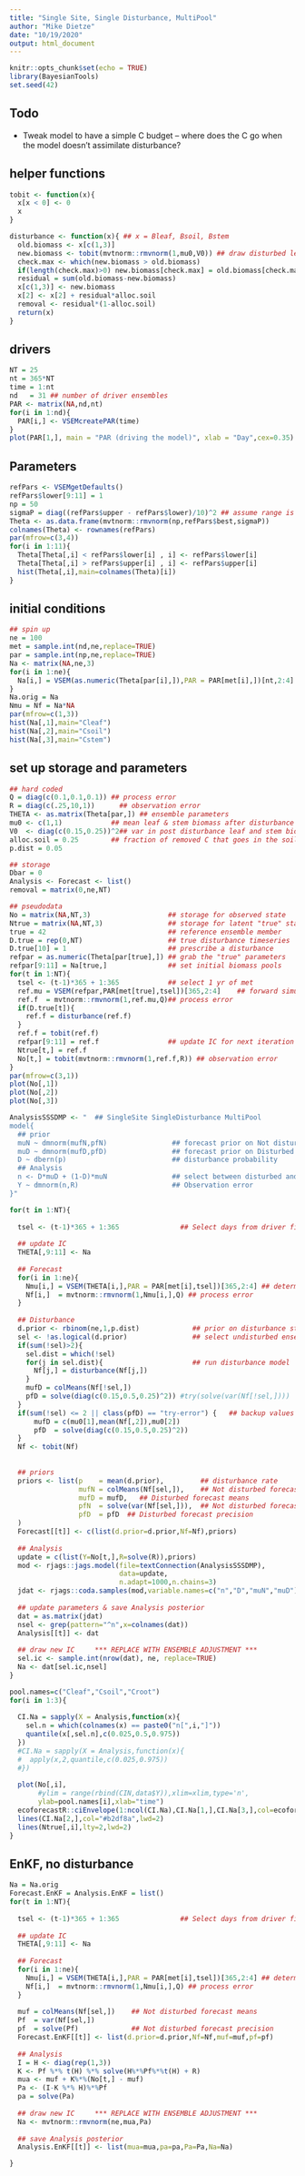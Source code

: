 ```yaml
---
title: "Single Site, Single Disturbance, MultiPool"
author: "Mike Dietze"
date: "10/19/2020"
output: html_document
---
```


```r
knitr::opts_chunk$set(echo = TRUE)
library(BayesianTools)
set.seed(42)
```

## Todo

-   Tweak model to have a simple C budget -- where does the C go when the model doesn't assimilate disturbance?

## helper functions

```r
tobit <- function(x){
  x[x < 0] <- 0
  x
}

disturbance <- function(x){ ## x = Bleaf, Bsoil, Bstem
  old.biomass <- x[c(1,3)]
  new.biomass <- tobit(mvtnorm::rmvnorm(1,mu0,V0)) ## draw disturbed leaf and stem
  check.max <- which(new.biomass > old.biomass)
  if(length(check.max)>0) new.biomass[check.max] = old.biomass[check.max]
  residual = sum(old.biomass-new.biomass)
  x[c(1,3)] <- new.biomass
  x[2] <- x[2] + residual*alloc.soil
  removal <- residual*(1-alloc.soil)
  return(x)
}

```

## drivers

```r
NT = 25
nt = 365*NT
time = 1:nt
nd   = 31 ## number of driver ensembles
PAR <- matrix(NA,nd,nt)
for(i in 1:nd){
  PAR[i,] <- VSEMcreatePAR(time)  
}
plot(PAR[1,], main = "PAR (driving the model)", xlab = "Day",cex=0.35)
```

## Parameters

```r
refPars <- VSEMgetDefaults()
refPars$lower[9:11] = 1
np = 50
sigmaP = diag((refPars$upper - refPars$lower)/10)^2 ## assume range is +/- 5 SD
Theta <- as.data.frame(mvtnorm::rmvnorm(np,refPars$best,sigmaP))
colnames(Theta) <- rownames(refPars)
par(mfrow=c(3,4))
for(i in 1:11){
  Theta[Theta[,i] < refPars$lower[i] , i] <- refPars$lower[i]
  Theta[Theta[,i] > refPars$upper[i] , i] <- refPars$upper[i]
  hist(Theta[,i],main=colnames(Theta)[i])
}
```

## initial conditions

```r
## spin up
ne = 100
met = sample.int(nd,ne,replace=TRUE)
par = sample.int(np,ne,replace=TRUE)
Na <- matrix(NA,ne,3)
for(i in 1:ne){
  Na[i,] = VSEM(as.numeric(Theta[par[i],]),PAR = PAR[met[i],])[nt,2:4]
}
Na.orig = Na
Nmu = Nf = Na*NA
par(mfrow=c(1,3))
hist(Na[,1],main="Cleaf")
hist(Na[,2],main="Csoil")
hist(Na[,3],main="Cstem")
```

## set up storage and parameters

```r
## hard coded 
Q = diag(c(0.1,0.1,0.1)) ## process error
R = diag(c(.25,10,1))      ## observation error
THETA <- as.matrix(Theta[par,]) ## ensemble parameters
mu0 <- c(1,1)            ## mean leaf & stem biomass after disturbance
V0  <- diag(c(0.15,0.25))^2## var in post disturbance leaf and stem biomass
alloc.soil = 0.25        ## fraction of removed C that goes in the soil
p.dist = 0.05

## storage
Dbar = 0
Analysis <- Forecast <- list()
removal = matrix(0,ne,NT)

## pseudodata
No = matrix(NA,NT,3)                   ## storage for observed state
Ntrue = matrix(NA,NT,3)                ## storage for latent "true" state
true = 42                              ## reference ensemble member
D.true = rep(0,NT)                     ## true disturbance timeseries
D.true[10] = 1                         ## prescribe a disturbance
refpar = as.numeric(Theta[par[true],]) ## grab the "true" parameters
refpar[9:11] = Na[true,]               ## set initial biomass pools
for(t in 1:NT){
  tsel <- (t-1)*365 + 1:365            ## select 1 yr of met  
  ref.mu = VSEM(refpar,PAR[met[true],tsel])[365,2:4]    ## forward simulation
  ref.f  = mvtnorm::rmvnorm(1,ref.mu,Q)## process error
  if(D.true[t]){
    ref.f = disturbance(ref.f)
  }
  ref.f = tobit(ref.f)
  refpar[9:11] = ref.f                 ## update IC for next iteration
  Ntrue[t,] = ref.f
  No[t,] = tobit(mvtnorm::rmvnorm(1,ref.f,R)) ## observation error
}
par(mfrow=c(3,1))
plot(No[,1])
plot(No[,2])
plot(No[,3])
```

```r
AnalysisSSSDMP <- "  ## SingleSite SingleDisturbance MultiPool
model{
  ## prior
  muN ~ dmnorm(mufN,pfN)                ## forecast prior on Not disturbed
  muD ~ dmnorm(mufD,pfD)                ## forecast prior on Disturbed
  D ~ dbern(p)                          ## disturbance probability
  ## Analysis 
  n <- D*muD + (1-D)*muN                ## select between disturbed and undisturbed
  Y ~ dmnorm(n,R)                       ## Observation error
}"

for(t in 1:NT){
  
  tsel <- (t-1)*365 + 1:365               ## Select days from driver files
  
  ## update IC
  THETA[,9:11] <- Na
  
  ## Forecast 
  for(i in 1:ne){
    Nmu[i,] = VSEM(THETA[i,],PAR = PAR[met[i],tsel])[365,2:4] ## deterministic simulation
    Nf[i,]  = mvtnorm::rmvnorm(1,Nmu[i,],Q) ## process error
  }
  
  ## Disturbance
  d.prior <- rbinom(ne,1,p.dist)             ## prior on disturbance status
  sel <- !as.logical(d.prior)                ## select undisturbed ensemble members
  if(sum(!sel)>2){
    sel.dist = which(!sel)
    for(j in sel.dist){                      ## run disturbance model
      Nf[j,] = disturbance(Nf[j,])
    }
    mufD = colMeans(Nf[!sel,])
    pfD = solve(diag(c(0.15,0.5,0.25)^2)) #try(solve(var(Nf[!sel,])))
  } 
  if(sum(!sel) <= 2 || class(pfD) == "try-error") {   ## backup values if the ensemble stats fail
      mufD = c(mu0[1],mean(Nf[,2]),mu0[2])             
      pfD  = solve(diag(c(0.15,0.5,0.25)^2))
  }
  Nf <- tobit(Nf)
  
  
  ## priors
  priors <- list(p    = mean(d.prior),         ## disturbance rate
                 mufN = colMeans(Nf[sel,]),    ## Not disturbed forecast means
                 mufD = mufD,   ## Disturbed forecast means
                 pfN  = solve(var(Nf[sel,])),  ## Not disturbed forecast precision
                 pfD  = pfD  ## Disturbed forecast precision
  )
  Forecast[[t]] <- c(list(d.prior=d.prior,Nf=Nf),priors)
  
  ## Analysis
  update = c(list(Y=No[t,],R=solve(R)),priors)
  mod <- rjags::jags.model(file=textConnection(AnalysisSSSDMP),
                           data=update,
                           n.adapt=1000,n.chains=3)
  jdat <- rjags::coda.samples(mod,variable.names=c("n","D","muN","muD"),n.iter=10000) 
  
  ## update parameters & save Analysis posterior
  dat = as.matrix(jdat)
  nsel <- grep(pattern="^n",x=colnames(dat))
  Analysis[[t]] <- dat
  
  ## draw new IC     *** REPLACE WITH ENSEMBLE ADJUSTMENT ***
  sel.ic <- sample.int(nrow(dat), ne, replace=TRUE)
  Na <- dat[sel.ic,nsel]
}

```

```r
pool.names=c("Cleaf","Csoil","Croot")
for(i in 1:3){
  
  CI.Na = sapply(X = Analysis,function(x){
    sel.n = which(colnames(x) == paste0("n[",i,"]"))
    quantile(x[,sel.n],c(0.025,0.5,0.975))
  })
  #CI.Na = sapply(X = Analysis,function(x){
  #  apply(x,2,quantile,c(0.025,0.975))
  #})
  
  plot(No[,i],
       #ylim = range(rbind(CIN,data$Y)),xlim=xlim,type='n',
       ylab=pool.names[i],xlab="time")
  ecoforecastR::ciEnvelope(1:ncol(CI.Na),CI.Na[1,],CI.Na[3,],col=ecoforecastR::col.alpha('#b2df8a',0.7))
  lines(CI.Na[2,],col="#b2df8a",lwd=2)
  lines(Ntrue[,i],lty=2,lwd=2)
}
```

## EnKF, no disturbance

```r
Na = Na.orig
Forecast.EnKF = Analysis.EnKF = list()
for(t in 1:NT){
  
  tsel <- (t-1)*365 + 1:365               ## Select days from driver files
  
  ## update IC
  THETA[,9:11] <- Na
  
  ## Forecast 
  for(i in 1:ne){
    Nmu[i,] = VSEM(THETA[i,],PAR = PAR[met[i],tsel])[365,2:4] ## deterministic simulation
    Nf[i,]  = mvtnorm::rmvnorm(1,Nmu[i,],Q) ## process error
  }
  
  muf = colMeans(Nf[sel,])    ## Not disturbed forecast means
  Pf  = var(Nf[sel,])
  pf  = solve(Pf)             ## Not disturbed forecast precision
  Forecast.EnKF[[t]] <- list(d.prior=d.prior,Nf=Nf,muf=muf,pf=pf)
  
  ## Analysis
  I = H <- diag(rep(1,3))
  K <- Pf %*% t(H) %*% solve(H%*%Pf%*%t(H) + R)
  mua <- muf + K%*%(No[t,] - muf) 
  Pa <- (I-K %*% H)%*%Pf    
  pa = solve(Pa)
  
  ## draw new IC     *** REPLACE WITH ENSEMBLE ADJUSTMENT ***
  Na <- mvtnorm::rmvnorm(ne,mua,Pa)
  
  ## save Analysis posterior
  Analysis.EnKF[[t]] <- list(mua=mua,pa=pa,Pa=Pa,Na=Na)

}

```
